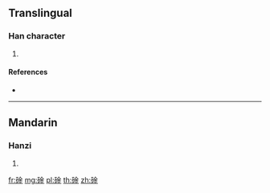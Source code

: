 {{character info/new}}
==Translingual==

===Han character===
{{Han char|rn=112|rad=石|as=08|sn=13|four=|canj=MRC}}

# {{defn|Han|sort=石08}}

====References====
* {{Han ref|kx=0832.130|dkj=24292|dj=1249.030|hdz=42438.100|uh=7892|ud=30866}}

----

==Mandarin==

===Hanzi===
{{cmn-hanzi|pin=[[yín]] ([[yin2]])|wg=yin<sup>2</sup>}}

# {{defn|lang=cmn|sort=石08}}

[[fr:碒]]
[[mg:碒]]
[[pl:碒]]
[[th:碒]]
[[zh:碒]]